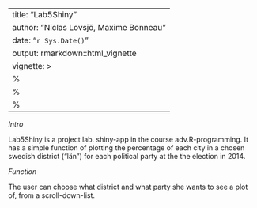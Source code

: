 
---
title: "Lab5Shiny"
author: "Niclas Lovsjö, Maxime Bonneau"
date: "`r Sys.Date()`"
output: rmarkdown::html_vignette
vignette: >
  %\VignetteIndexEntry{Vignette Title}
  %\VignetteEngine{knitr::rmarkdown}
  %\VignetteEncoding{UTF-8}
---

_Intro_

Lab5Shiny is a project lab. shiny-app in the course adv.R-programming. It has a simple function of plotting the percentage of each city in a chosen swedish district ("län") for each political party at the the election in 2014.

_Function_

The user can choose what district and what party she wants to see a plot of, from a scroll-down-list.

